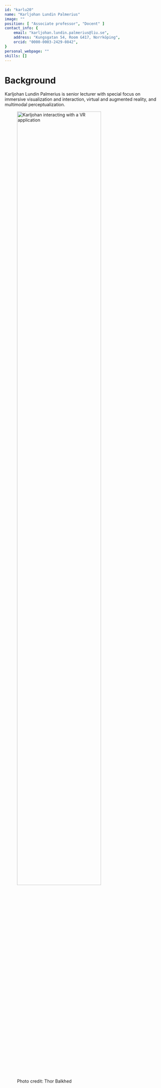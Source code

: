 ```yaml
---
id: "karlu20"
name: "Karljohan Lundin Palmerius"
image: ""
position: [ "Associate professor", "Docent" ]
contact_info: {
    email: "karljohan.lundin.palmerius@liu.se",
    address: "Kungsgatan 54, Room G417, Norrköping",
    orcid: "0000-0003-2429-0842",
}
personal_webpage: ""
skills: []
---
```


# Background

Karljohan Lundin Palmerius is senior lecturer with special focus on immersive visualization and interaction, virtual and augmented reality, and multimodal perceptualization.

<figure>
    <img src="https://liu.se/-/media/0-2017/11/karljohan-lundin-palmerius_dsc8483.jpg?mw=1120&mh=1120&hash=C4F174EEF33DA71C617ECC2607C04F21" width="80%" alt="Karljohan interacting with a VR application" itemProp="image" />
    <figcaption className="text-right">
        Photo credit: Thor Balkhed
    </figcaption>
</figure>
